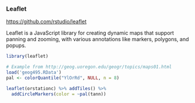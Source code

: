 
### Leaflet

<https://github.com/rstudio/leaflet>

Leaflet is a JavaScript library for creating dynamic maps that support panning and zooming, with various annotations like markers, polygons, and popups.

```r
library(leaflet)

# Example from http://geog.uoregon.edu/geogr/topics/maps01.html
load('geog495.RData')
pal <- colorQuantile("YlOrRd", NULL, n = 8)

leaflet(orstationc) %>% addTiles() %>%
  addCircleMarkers(color = ~pal(tann))
```
